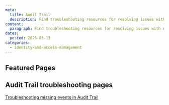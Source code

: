 ```yaml
---
meta:
  title: Audit Trail
  description: Find troubleshooting resources for resolving issues with Audit Trail.
content:
  paragraph: Find troubleshooting resources for resolving issues with Audit Trail.
dates:
  posted: 2025-03-13
categories:
  - identity-and-access-management
---
```


<ProductHeader
  productName="Audit Trail Troubleshooting"
  productLogo="auditTrail"
  description="Learn how to fix common issues with Audit Trail on Scaleway."
/>

## Featured Pages

<Grid>
    <DefaultCard
      title="Audit Trail FAQ"
      description="General info on Audit Trail."
      url="/audit-trail/faq/"
      label="See more"
    />
    <DefaultCard
      title="I cannot see any events in Audit Trail"
      description="This page helps you troubleshoot missing events in Scaleway's Audit Trail."
      url="/audit-trail/troubleshooting/cannot-see-events/"
      label="See more"
    />
</Grid>


## Audit Trail troubleshooting pages

[Troubleshooting missing events in Audit Trail](/audit-trail/troubleshooting/cannot-see-events/)
